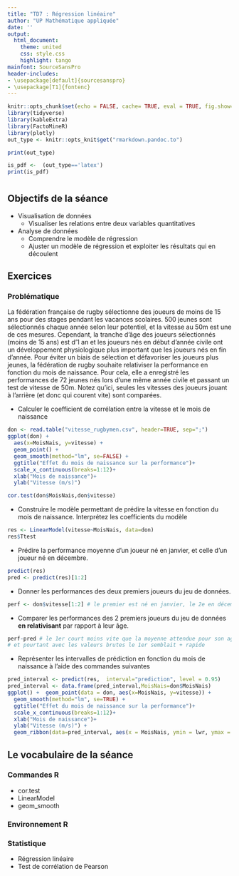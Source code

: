 ```yaml
---
title: "TD7 : Régression linéaire"
author: "UP Mathématique appliquée"
date: ''
output:
  html_document:
    theme: united
    css: style.css
    highlight: tango
mainfont: SourceSansPro
header-includes:
- \usepackage[default]{sourcesanspro}
- \usepackage[T1]{fontenc}
---
```



```r
knitr::opts_chunk$set(echo = FALSE, cache= TRUE, eval = TRUE, fig.show='hide', message = FALSE, warning = FALSE, results = 'hide' )
library(tidyverse)
library(kableExtra)
library(FactoMineR)
library(plotly)
out_type <- knitr::opts_knit$get("rmarkdown.pandoc.to")

```

```r
print(out_type)

is_pdf <-  (out_type=='latex')
print(is_pdf)
```

# {.tabset .tabset-fade .tabset-pills}

##  Objectifs de la séance  


* Visualisation de données
  - Visualiser les relations entre deux variables quantitatives
* Analyse de données
   - Comprendre le modèle de régression
   - Ajuster un modèle de régression et exploiter les résultats qui en découlent
  
  
## Exercices 


### Problématique
La fédération française de rugby sélectionne des joueurs de moins de 15 ans pour des stages pendant les vacances scolaires. 500 jeunes sont sélectionnés chaque année selon leur potentiel, et la vitesse au 50m est une de ces mesures.
Cependant, la tranche d'âge des joueurs sélectionnés (moins de 15 ans) est d'1 an et les joueurs nés en début d'année civile ont un développement physiologique plus important que les joueurs nés en fin d'année. Pour éviter un biais de sélection et défavoriser les joueurs plus jeunes, la fédération de rugby souhaite relativiser la performance en fonction du mois de naissance.
Pour cela, elle a enregistré les performances de 72 jeunes nés lors d'une même année civile et passant un test de vitesse de 50m. Notez qu'ici, seules les vitesses des joueurs jouant à l'arrière (et donc qui courent vite) sont comparées.

* Calculer le coefficient de corrélation entre la vitesse et le mois de naissance
```r
don <- read.table("vitesse_rugbymen.csv", header=TRUE, sep=";")
ggplot(don) +
  aes(x=MoisNais, y=vitesse) +
  geom_point() +
  geom_smooth(method="lm", se=FALSE) +
  ggtitle("Effet du mois de naissance sur la performance")+
  scale_x_continuous(breaks=1:12)+
  xlab("Mois de naissance")+
  ylab("Vitesse (m/s)")

cor.test(don$MoisNais,don$vitesse)
```
* Construire le modèle permettant de prédire la vitesse en fonction du mois de naissance. Interprétez les coefficients du modèle
```r
res <- LinearModel(vitesse~MoisNais, data=don)
res$Ttest
```
* Prédire la performance moyenne d'un joueur né en janvier, et celle d'un joueur né en décembre.
```r
predict(res)
pred <- predict(res)[1:2]
```
* Donner les performances des deux premiers joueurs du jeu de données.
```r
perf <- don$vitesse[1:2] # le premier est né en janvier, le 2e en décembre, le premier apparait plus rapide
```
* Comparer les performances des 2 premiers joueurs du jeu de données **en relativisant** par rapport à leur âge.

```r
perf-pred # le 1er court moins vite que la moyenne attendue pour son age, le 2nd est plus rapide
# et pourtant avec les valeurs brutes le 1er semblait + rapide
```


* Représenter les intervalles de prédiction en fonction du mois de naissance à l'aide des commandes suivantes
```r
pred_interval <- predict(res,  interval="prediction", level = 0.95)
pred_interval <- data.frame(pred_interval,MoisNais=don$MoisNais)
ggplot() +  geom_point(data = don, aes(x=MoisNais, y=vitesse)) +
  geom_smooth(method="lm", se=TRUE) +
  ggtitle("Effet du mois de naissance sur la performance")+
  scale_x_continuous(breaks=1:12)+
  xlab("Mois de naissance")+
  ylab("Vitesse (m/s)") +
  geom_ribbon(data=pred_interval, aes(x = MoisNais, ymin = lwr, ymax = upr), fill = "blue", alpha = 0.1)

```



## Le vocabulaire de la séance

### Commandes R
- cor.test
- LinearModel
- geom_smooth


### Environnement R


### Statistique 
- Régression linéaire
- Test de corrélation de Pearson
